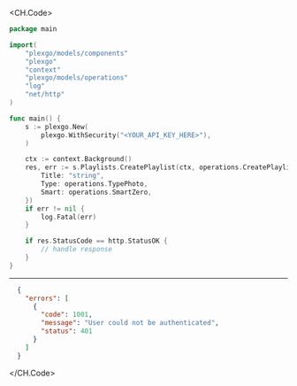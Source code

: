 
<CH.Code>
```go CreatePlaylist.go
package main

import(
	"plexgo/models/components"
	"plexgo"
	"context"
	"plexgo/models/operations"
	"log"
	"net/http"
)

func main() {
    s := plexgo.New(
        plexgo.WithSecurity("<YOUR_API_KEY_HERE>"),
    )

    ctx := context.Background()
    res, err := s.Playlists.CreatePlaylist(ctx, operations.CreatePlaylistRequest{
        Title: "string",
        Type: operations.TypePhoto,
        Smart: operations.SmartZero,
    })
    if err != nil {
        log.Fatal(err)
    }

    if res.StatusCode == http.StatusOK {
        // handle response
    }
}
```
---

```json Example Response
  {
    "errors": [
      {
        "code": 1001,
        "message": "User could not be authenticated",
        "status": 401
      }
    ]
  }
```
</CH.Code>
